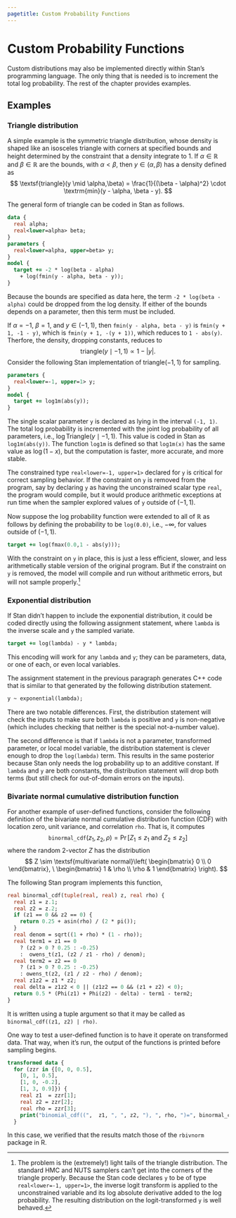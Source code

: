 ```yaml
---
pagetitle: Custom Probability Functions
---
```


# Custom Probability Functions  {#custom-probability-functions.chapter}

Custom distributions may also be implemented directly within Stan's
programming language.  The only thing that is needed is to increment
the total log probability.  The rest of the chapter provides examples.

## Examples

### Triangle distribution {-}

A simple example is the symmetric triangle distribution,
whose density is shaped like an isosceles triangle with corners at
specified bounds and height determined by the constraint that a
density integrate to 1.  If $\alpha \in \mathbb{R}$ and $\beta \in \mathbb{R}$
are the bounds, with $\alpha < \beta$, then $y \in (\alpha,\beta)$ has
a density defined as
$$
\textsf{triangle}(y \mid \alpha,\beta)
=
\frac{1}{(\beta - \alpha)^2}
\cdot
\textrm{min}(y - \alpha, \beta - y).
$$

The general form of triangle can be coded in Stan as follows.

```stan
data {
  real alpha;
  real<lower=alpha> beta;
}
parameters {
  real<lower=alpha, upper=beta> y;
}
model {
  target += -2 * log(beta - alpha)
    + log(fmin(y - alpha, beta - y));
}
```

Because the bounds are specified as data here, the term `-2 * log(beta
- alpha)` could be dropped from the log density.  If either of the
bounds depends on a parameter, then this term must be included.

If $\alpha = -1$, $\beta = 1$, and $y \in (-1,1)$, then
`fmin(y - alpha, beta - y)` is `fmin(y + 1, -1 - y)`, which is `fmin(y + 1, -(y + 1))`, which reduces to `1 - abs(y)`.  Therfore, the density, dropping constants, reduces to
$$
\textsf{triangle}(y \mid -1, 1) \propto 1 - |y|.
$$
Consider the following Stan implementation of
$\textsf{triangle}(-1,1)$ for sampling.


```stan
parameters {
  real<lower=-1, upper=1> y;
}
model {
  target += log1m(abs(y));
}
```

The single scalar parameter `y` is declared as lying in the
interval `(-1, 1)`.  The total log probability is
incremented with the joint log probability of all parameters, i.e.,
$\log \mathsf{Triangle}(y \mid -1, 1)$.  This value is coded in Stan as
`log1m(abs(y))`.  The function `log1m` is defined so
that `log1m(x)` has the same value as $\log(1 - x)$, but the
computation is faster, more accurate, and more stable.

The constrained type `real<lower=-1, upper=1>` declared for `y` is
critical for correct sampling behavior.  If the constraint on `y`
is removed from the program, say by declaring `y` as having the
unconstrained scalar type `real`, the program would compile, but
it would produce arithmetic exceptions at run time when the sampler
explored values of `y` outside of $(-1,1)$.

Now suppose the log probability function were extended to all of
$\mathbb{R}$ as follows by defining the probability to be `log(0.0)`,
i.e., $-\infty$, for values outside of $(-1, 1)$.

```stan
target += log(fmax(0.0,1 - abs(y)));
```

With the constraint on `y` in place, this is just a less
efficient, slower, and less arithmetically stable version of the
original program.  But if the constraint on `y` is removed,
the model will compile and run without arithmetic errors, but will not
sample properly.^[The problem is the (extremely!) light tails of the triangle distribution.  The standard HMC and NUTS samplers can't get into the corners of the triangle properly.  Because the Stan code declares `y` to be of type `real<lower=-1, upper=1>`, the inverse logit transform is applied to the unconstrained variable and its log absolute derivative added to the log probability.  The resulting distribution on the logit-transformed `y` is well behaved.]

### Exponential distribution {-}

If Stan didn't happen to include the exponential distribution, it
could be coded directly using the following assignment statement,
where `lambda` is the inverse scale and `y` the sampled
variate.

```stan
target += log(lambda) - y * lambda;
```

This encoding will work for any `lambda` and `y`; they can
be parameters, data, or one of each, or even local variables.

The assignment statement in the previous paragraph generates
C++ code that is  similar to that generated by the following
distribution statement.

```stan
y ~ exponential(lambda);
```

There are two notable differences.  First, the distribution statement will
check the inputs to make sure both `lambda` is positive and
`y` is non-negative (which includes checking that neither is the
special not-a-number value).

The second difference is that if `lambda` is not a parameter,
transformed parameter, or local model variable, the distribution statement
is clever enough to drop the `log(lambda)` term.  This results in
the same posterior because Stan only needs the log probability up to
an additive constant.  If `lambda` and `y` are both
constants, the distribution statement will drop both terms (but still
check for out-of-domain errors on the inputs).

### Bivariate normal cumulative distribution function {-}

For another example of user-defined functions, consider the following
definition of the bivariate normal cumulative distribution function
(CDF) with location zero, unit variance, and correlation `rho`.
That is, it computes
$$
\texttt{binormal}\mathtt{\_}\texttt{cdf}(z_1, z_2, \rho) = \Pr[Z_1 \leq z_1 \text{ and } Z_2 \leq z_2]
$$
where the random 2-vector $Z$ has the distribution
$$
Z \sim \textsf{multivariate normal}\left(
\begin{bmatrix}
0 \\
0
\end{bmatrix}, \
\begin{bmatrix}
1 & \rho
\\
\rho & 1
\end{bmatrix}
\right).
$$

The following Stan program implements this function,

```stan
real binormal_cdf(tuple(real, real) z, real rho) {
  real z1 = z.1;
  real z2 = z.2;
  if (z1 == 0 && z2 == 0) {
    return 0.25 + asin(rho) / (2 * pi());
  }
  real denom = sqrt((1 + rho) * (1 - rho));
  real term1 = z1 == 0
    ? (z2 > 0 ? 0.25 : -0.25)
    :  owens_t(z1, (z2 / z1 - rho) / denom);
  real term2 = z2 == 0
    ? (z1 > 0 ? 0.25 : -0.25)
    : owens_t(z2, (z1 / z2 - rho) / denom);
  real z1z2 = z1 * z2;
  real delta = z1z2 < 0 || (z1z2 == 0 && (z1 + z2) < 0);
  return 0.5 * (Phi(z1) + Phi(z2) - delta) - term1 - term2;
}
```

It is written using a tuple argument so that it may be called as `binormal_cdf((z1, z2) | rho)`.  

One way to test a user-defined function is to have it operate on transformed data.  That way, when it's run, the output of the functions is printed before sampling begins.

```stan
transformed data {
  for (zzr in {[0, 0, 0.5],
	[0, 1, 0.5],
	[1, 0, -0.2],
	[1, 3, 0.9]}) {
    real z1  = zzr[1];
    real z2 = zzr[2];
    real rho = zzr[3];
    print("binomial_cdf((",  z1, ", ", z2, "), ", rho, ")=", binormal_cdf((z1, z2) | rho));
  }
```

In this case, we verified that the results match those of the `rbivnorm` package in R.

